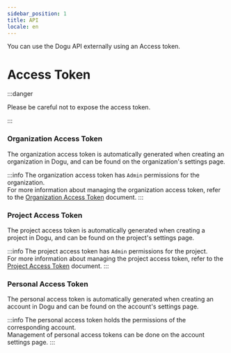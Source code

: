 ```yaml
---
sidebar_position: 1
title: API
locale: en
---
```


You can use the Dogu API externally using an Access token.

# Access Token

:::danger

Please be careful not to expose the access token.

:::

### Organization Access Token

The organization access token is automatically generated when creating an organization in Dogu, and can be found on the organization's settings page.

:::info
The organization access token has `Admin` permissions for the organization.  
For more information about managing the organization access token, refer to the [Organization Access Token](/management/organization/settings#access-token) document.
:::

### Project Access Token

The project access token is automatically generated when creating a project in Dogu, and can be found on the project's settings page.

:::info
The project access token has `Admin` permissions for the project.  
For more information about managing the project access token, refer to the [Project Access Token](/management/project/settings#access-token) document.
:::

### Personal Access Token

The personal access token is automatically generated when creating an account in Dogu and can be found on the account's settings page.

:::info
The personal access token holds the permissions of the corresponding account.  
Management of personal access tokens can be done on the account settings page.
:::
